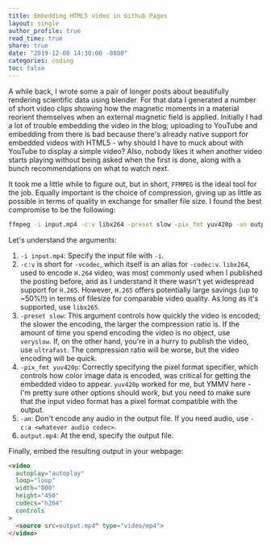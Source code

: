 ```yaml
---
title: Embedding HTML5 video in Github Pages
layout: single
author_profile: true
read_time: true
share: true
date: "2019-12-08 14:30:00 -0800"
categories: coding
toc: false
---
```


A while back, I wrote some a pair of longer posts about beautifully rendering scientific data using blender. For that
data I generated a number of short video clips showing how the magnetic moments in a material reorient themselves
when an external magnetic field is applied. Initially I had a lot of trouble embedding the video in the blog; uploading
to YouTube and embedding from there is bad because there's already native support for embedded videos with HTML5 - why
should I have to muck about with YouTube to display a simple video? Also, nobody likes it when another video starts
playing without being asked when the first is done, along with a bunch recommendations on what to watch next.

It took me a little while to figure out, but in short, `FFMPEG` is the ideal tool for the job. Equally important is the choice of compression, giving up as little as possible in terms of quality in exchange for smaller file size. I found the best compromise to be the following:

```bash
ffmpeg -i input.mp4 -c:v libx264 -preset slow -pix_fmt yuv420p -an output.mp4
```

Let's understand the arguments:

1. `-i input.mp4`: Specify the input file with `-i`.
2. `-c:v` is short for `-vcodec`, which itself is an alias for `-codec:v`. `libx264`, used to encode `H.264` video, was most commonly used when I published the posting before, and as I understand it there wasn't yet widespread support for `H.265`. However, `H.265` offers potentially large savings (up to ~50%!!) in terms of filesize for comparable video quality. As long as it's supported, use `libx265`.
3. `-preset slow`: This argument controls how quickly the video is encoded; the slower the encoding, the larger the compression ratio is. If the amount of time you spend encoding the video is no object, use `veryslow`. If, on the other hand, you're in a hurry to publish the video, use `ultrafast`. The compression ratio will be worse, but the video encoding will be quick.
4. `-pix_fmt yuv420p`: Correctly specifying the pixel format specifier, which controls how color image data is encoded, was critical for getting the embedded video to appear. `yuv420p` worked for me, but YMMV here - I'm pretty sure other options should work, but you need to make sure that the input video format has a pixel format compatible with the output.
5. `-an`: Don't encode any audio in the output file. If you need audio, use `-c:a <whatever audio codec>`.
6. `output.mp4`: At the end, specify the output file.

Finally, embed the resulting output in your webpage:

```html
<video
  autoplay="autoplay"
  loop="loop"
  width="800"
  height="450"
  codecs="h264"
  controls
>
  <source src=output.mp4" type="video/mp4">
</video>
```
